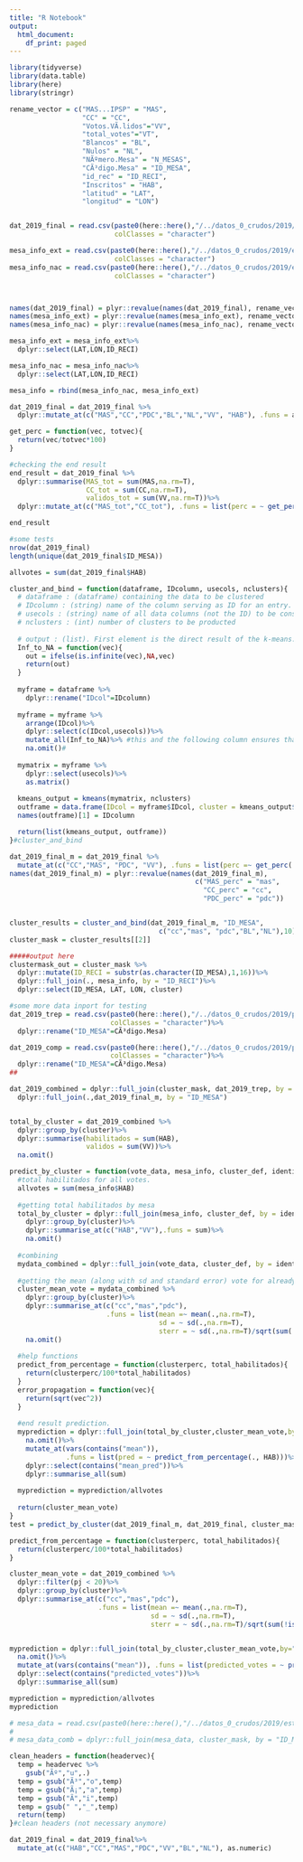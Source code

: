 ```yaml
---
title: "R Notebook"
output:
  html_document:
    df_print: paged
---
```


```r
library(tidyverse)
library(data.table)
library(here)
library(stringr)
```


```r
rename_vector = c("MAS...IPSP" = "MAS",
                  "CC" = "CC",
                  "Votos.VÃ.lidos"="VV",
                  "total_votes"="VT",
                  "Blancos" = "BL",
                  "Nulos" = "NL",
                  "NÃºmero.Mesa" = "N_MESAS",
                  "CÃ³digo.Mesa" = "ID_MESA",
                  "id_rec" = "ID_RECI",
                  "Inscritos" = "HAB",
                  "latitud" = "LAT",
                  "longitud" = "LON")


dat_2019_final = read.csv(paste0(here::here(),"/../datos_0_crudos/2019/final_comp.csv"), 
                          colClasses = "character")

mesa_info_ext = read.csv(paste0(here::here(),"/../datos_0_crudos/2019/estad_ext.csv"), 
                          colClasses = "character")
mesa_info_nac = read.csv(paste0(here::here(),"/../datos_0_crudos/2019/estad_nac.csv"), 
                          colClasses = "character")



names(dat_2019_final) = plyr::revalue(names(dat_2019_final), rename_vector)
names(mesa_info_ext) = plyr::revalue(names(mesa_info_ext), rename_vector)
names(mesa_info_nac) = plyr::revalue(names(mesa_info_nac), rename_vector)

mesa_info_ext = mesa_info_ext%>%
  dplyr::select(LAT,LON,ID_RECI)

mesa_info_nac = mesa_info_nac%>%
  dplyr::select(LAT,LON,ID_RECI)

mesa_info = rbind(mesa_info_nac, mesa_info_ext)

dat_2019_final = dat_2019_final %>%
  dplyr::mutate_at(c("MAS","CC","PDC","BL","NL","VV", "HAB"), .funs = as.numeric)


```
```r
get_perc = function(vec, totvec){
  return(vec/totvec*100)
}

#checking the end result
end_result = dat_2019_final %>%
  dplyr::summarise(MAS_tot = sum(MAS,na.rm=T),
                   CC_tot = sum(CC,na.rm=T),
                   validos_tot = sum(VV,na.rm=T))%>%
  dplyr::mutate_at(c("MAS_tot","CC_tot"), .funs = list(perc = ~ get_perc(.,validos_tot)))

end_result

#some tests
nrow(dat_2019_final)
length(unique(dat_2019_final$ID_MESA))

allvotes = sum(dat_2019_final$HAB)
```

```r
cluster_and_bind = function(dataframe, IDcolumn, usecols, nclusters){
  # dataframe : (dataframe) containing the data to be clustered
  # IDcolumn : (string) name of the column serving as ID for an entry. For example: N_MESA
  # usecols : (string) name of all data columns (not the ID) to be considered for the clustering
  # nclusters : (int) number of clusters to be producted
  
  # output : (list). First element is the direct result of the k-means. Second element is a dataframe containing only the IDcolumn and the assigned cluster (sort of a mask)
  Inf_to_NA = function(vec){
    out = ifelse(is.infinite(vec),NA,vec)
    return(out)
  }
  
  myframe = dataframe %>%
    dplyr::rename("IDcol"=IDcolumn)
  
  myframe = myframe %>%
    arrange(IDcol)%>%
    dplyr::select(c(IDcol,usecols))%>%
    mutate_all(Inf_to_NA)%>% #this and the following column ensures that there is no Inf or NA value in the data, because then kmeans fails.
    na.omit()#
  
  mymatrix = myframe %>%
    dplyr::select(usecols)%>%
    as.matrix()
  
  kmeans_output = kmeans(mymatrix, nclusters)
  outframe = data.frame(IDcol = myframe$IDcol, cluster = kmeans_output$cluster)
  names(outframe)[1] = IDcolumn

  return(list(kmeans_output, outframe))
}#cluster_and_bind
```

```r
dat_2019_final_m = dat_2019_final %>%
  mutate_at(c("CC","MAS", "PDC", "VV"), .funs = list(perc =~ get_perc(.,VV)))
names(dat_2019_final_m) = plyr::revalue(names(dat_2019_final_m),
                                              c("MAS_perc" = "mas",
                                                "CC_perc" = "cc",
                                                "PDC_perc" = "pdc"))


cluster_results = cluster_and_bind(dat_2019_final_m, "ID_MESA", 
                                     c("cc","mas", "pdc","BL","NL"),10)
cluster_mask = cluster_results[[2]]

#####output here
clustermask_out = cluster_mask %>%
  dplyr::mutate(ID_RECI = substr(as.character(ID_MESA),1,16))%>%
  dplyr::full_join(., mesa_info, by = "ID_RECI")%>%
  dplyr::select(ID_MESA, LAT, LON, cluster)

```

```r
#some more data inport for testing
dat_2019_trep = read.csv(paste0(here::here(),"/../datos_0_crudos/2019/percentil_trep.csv"),
                         colClasses = "character")%>%
  dplyr::rename("ID_MESA"=CÃ³digo.Mesa)

dat_2019_comp = read.csv(paste0(here::here(),"/../datos_0_crudos/2019/percentil_trep.csv"),
                         colClasses = "character")%>%
  dplyr::rename("ID_MESA"=CÃ³digo.Mesa)
##

dat_2019_combined = dplyr::full_join(cluster_mask, dat_2019_trep, by = "ID_MESA" )%>%
  dplyr::full_join(.,dat_2019_final_m, by = "ID_MESA")


total_by_cluster = dat_2019_combined %>%
  dplyr::group_by(cluster)%>%
  dplyr::summarise(habilitados = sum(HAB),
                   validos = sum(VV))%>%
  na.omit()

````

```r
predict_by_cluster = function(vote_data, mesa_info, cluster_def, identifier){
  #total habilitados for all votes.
  allvotes = sum(mesa_info$HAB)
  
  #getting total habilitados by mesa
  total_by_cluster = dplyr::full_join(mesa_info, cluster_def, by = identifier) %>%
    dplyr::group_by(cluster)%>%
    dplyr::summarise_at(c("HAB","VV"),.funs = sum)%>%
    na.omit()
  
  #combining
  mydata_combined = dplyr::full_join(vote_data, cluster_def, by = identifier)
  
  #getting the mean (along with sd and standard error) vote for already counted clusters
  cluster_mean_vote = mydata_combined %>%
    dplyr::group_by(cluster)%>%
    dplyr::summarise_at(c("cc","mas","pdc"),
                        .funs = list(mean =~ mean(.,na.rm=T),
                                     sd = ~ sd(.,na.rm=T),
                                     sterr = ~ sd(.,na.rm=T)/sqrt(sum(!is.na(.)))))%>%
    na.omit()
  
  #help functions
  predict_from_percentage = function(clusterperc, total_habilitados){
    return(clusterperc/100*total_habilitados)
  }
  error_propagation = function(vec){
    return(sqrt(vec^2))
  }
  
  #end result prediction.
  myprediction = dplyr::full_join(total_by_cluster,cluster_mean_vote,by="cluster")%>%
    na.omit()%>%
    mutate_at(vars(contains("mean")), 
              .funs = list(pred = ~ predict_from_percentage(., HAB)))%>%
    dplyr::select(contains("mean_pred"))%>%
    dplyr::summarise_all(sum)
  
  myprediction = myprediction/allvotes
  
  return(cluster_mean_vote)
}
test = predict_by_cluster(dat_2019_final_m, dat_2019_final, cluster_mask, "ID_MESA")
```



```r



predict_from_percentage = function(clusterperc, total_habilitados){
  return(clusterperc/100*total_habilitados)
}

cluster_mean_vote = dat_2019_combined %>%
  dplyr::filter(pj < 20)%>%
  dplyr::group_by(cluster)%>%
  dplyr::summarise_at(c("cc","mas","pdc"),
                      .funs = list(mean =~ mean(.,na.rm=T),
                                   sd = ~ sd(.,na.rm=T),
                                   sterr = ~ sd(.,na.rm=T)/sqrt(sum(!is.na(.)))))


myprediction = dplyr::full_join(total_by_cluster,cluster_mean_vote,by="cluster")%>%
  na.omit()%>%
  mutate_at(vars(contains("mean")), .funs = list(predicted_votes = ~ predict_from_percentage(., habilitados)))%>%
  dplyr::select(contains("predicted_votes"))%>%
  dplyr::summarise_all(sum)

myprediction = myprediction/allvotes
myprediction
```

```r
# mesa_data = read.csv(paste0(here::here(),"/../datos_0_crudos/2019/estad_nac.csv"),skip=0)
# 
# mesa_data_comb = dplyr::full_join(mesa_data, cluster_mask, by = "ID_MESA")
```





<!-- ```{r} -->


<!-- dat_2019_cluster = dat_2019_cluster %>% -->
<!--   arrange(ID_MESA)%>% -->
<!--   mutate(perc_MAS = `MAS_-_IPSP`/Votos_Validos*100, -->
<!--          perc_CC = CC/Votos_Validos*100, -->
<!--          perc_PDC = PDC/Votos_Validos*100, -->
<!--          mydif_mas_cc = perc_MAS - perc_CC) %>% -->
<!--   na.omit() -->

<!-- mesa_vector = dat_2019_cluster$Numero_Mesa #later combined with the cluster vector to merge back -->

<!-- dat_2019_cluster_2 = dat_2019_cluster %>% -->
<!--   dplyr::select(perc_MAS, perc_CC, perc_PDC) %>% -->
<!--   as.matrix() -->

<!-- ``` -->

<!-- ```{r} -->
<!-- wssplot <- function(data, nc=15, seed=123){ -->
<!--                wss <- (nrow(data)-1)*sum(apply(data,2,var)) -->
<!--                for (i in 2:nc){ -->
<!--                     set.seed(seed) -->
<!--                     wss[i] <- sum(kmeans(data, centers=i)$withinss)} -->
<!--                 plot(1:nc, wss, type="b", xlab="Number of groups", -->
<!--                      ylab="Sum of squares within a group")} -->

<!-- wssplot(dat_2019_cluster_2, nc = 20) -->


<!-- ``` -->
<!-- # ```{r} -->
<!-- # kmeans_output = kmeans(dat_2019_cluster_2, 3) -->
<!-- #  -->
<!-- # library(cluster) -->
<!-- # library(factoextra) -->
<!-- #  -->
<!-- # sil <- silhouette(kmeans_output$cluster, dist(dat_2019_cluster_2)) -->
<!-- # fviz_silhouette(sil) -->
<!-- # ``` -->

<!-- # ```{r} -->
<!-- # kmeans_output = kmeans(dat_2019_cluster_2, 4) -->
<!-- #  -->
<!-- # sil <- silhouette(kmeans_output$cluster, dist(dat_2019_cluster_2)) -->
<!-- # fviz_silhouette(sil) -->
<!-- # ``` -->
<!-- # ```{r} -->
<!-- # kmeans_output = kmeans(dat_2019_cluster_2, 10) -->
<!-- #  -->
<!-- # sil <- silhouette(kmeans_output$cluster, dist(dat_2019_cluster_2)) -->
<!-- # fviz_silhouette(sil) -->
<!-- # ``` -->

<!-- # ```{r} -->
<!-- # kmeans_output = kmeans(dat_2019_cluster_2, 7) -->
<!-- #  -->
<!-- # sil <- silhouette(kmeans_output$cluster, dist(dat_2019_cluster_2)) -->
<!-- # fviz_silhouette(sil) -->
<!-- # ``` -->

<!-- # ```{r} -->
<!-- # kmeans_output = kmeans(dat_2019_cluster_2, 6) -->
<!-- #  -->
<!-- # sil <- silhouette(kmeans_output$cluster, dist(dat_2019_cluster_2)) -->
<!-- # fviz_silhouette(sil) -->
<!-- # ``` -->

<!-- ```{r} -->
<!-- kmeans_output = kmeans(dat_2019_cluster_2, 10) -->

<!-- clustered_mask = data.frame(cluster=kmeans_output$cluster,Numero_Mesa = mesa_vector ) -->

<!-- dat_2019_clustered = dplyr::full_join(dat_2019_cluster, clustered_mask, by = "Numero_Mesa") -->

<!-- write.csv( dat_2019_clustered, -->
<!--            file=paste0(here::here(),"/../datos_1_intermedios/2019/2019_final_comp_clustered_6.csv")) -->
<!-- ``` -->

<!-- ```{r} -->
<!-- plotdata = kmeans_output$centers %>% -->
<!--   as.data.frame()%>% -->
<!--   mutate(cluster = 1:nrow(kmeans_output$centers))%>% -->
<!--   gather(key = "what", value = "percentage", 1:3) -->

<!-- ggplot(plotdata,aes(x=cluster, y = percentage, fill = what))+ -->
<!--   geom_col(position = position_dodge())+ -->
<!--   scale_x_continuous(breaks=1:12) -->

<!-- plotdata = dat_2019_clustered %>% -->
<!--   dplyr::select(cluster, perc_MAS, perc_CC, perc_PDC)%>% -->
<!--   gather(key = "what", value = "percentage", 2:4)%>% -->
<!--   mutate(cluster=factor(cluster)) -->

<!-- ggplot(plotdata, aes(x=what, y=percentage, fill=cluster))+ -->
<!--   geom_boxplot(notch = TRUE) -->

<!-- ggplot(plotdata, aes(x=cluster, y=percentage, fill=what))+ -->
<!--   geom_boxplot(notch = TRUE, width=0.5) -->

<!-- ``` -->

```r
clean_headers = function(headervec){
  temp = headervec %>%
    gsub("Ãº","u",.)
  temp = gsub("Ã³","o",temp)
  temp = gsub("Ã¡","a",temp)
  temp = gsub("Ã","i",temp)
  temp = gsub(" ","_",temp)
  return(temp)
}#clean headers (not necessary anymore)

dat_2019_final = dat_2019_final%>%
  mutate_at(c("HAB","CC","MAS","PDC","VV","BL","NL"), as.numeric)
```

